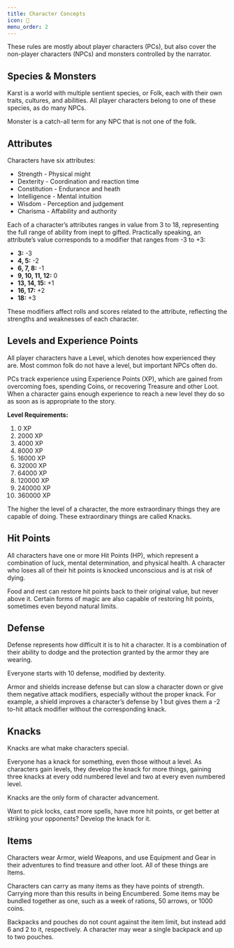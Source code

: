 ```yaml
---
title: Character Concepts
icon: 🧮
menu_order: 2
---
```


These rules are mostly about player characters (PCs), but also cover the non-player characters (NPCs) and monsters controlled by the narrator.

## Species & Monsters

Karst is a world with multiple sentient species, or Folk, each with their own traits, cultures, and abilities. All player characters belong to one of these species, as do many NPCs.

Monster is a catch-all term for any NPC that is not one of the folk.

## Attributes

Characters have six attributes:

- Strength - Physical might
- Dexterity - Coordination and reaction time
- Constitution - Endurance and heath
- Intelligence - Mental intuition
- Wisdom - Perception and judgement
- Charisma - Affability and authority

Each of a character’s attributes ranges in value from 3 to 18, representing the full range of ability from inept to gifted. Practically speaking, an attribute’s value corresponds to a modifier that ranges from -3 to +3:

- **3:** -3
- **4, 5:** -2
- **6, 7, 8:** -1
- **9, 10, 11, 12:** 0
- **13, 14, 15:** +1
- **16, 17:** +2
- **18:** +3

These modifiers affect rolls and scores related to the attribute, reflecting the strengths and weaknesses of each character.

## Levels and Experience Points

All player characters have a Level, which denotes how experienced they are. Most common folk do not have a level, but important NPCs often do.

PCs track experience using Experience Points (XP), which are gained from overcoming foes, spending Coins, or recovering Treasure and other Loot. When a character gains enough experience to reach a new level they do so as soon as is appropriate to the story.

**Level Requirements:**

1. 0 XP
2. 2000 XP
3. 4000 XP
4. 8000 XP
5. 16000 XP
6. 32000 XP
7. 64000 XP
8. 120000 XP
9. 240000 XP
10. 360000 XP

The higher the level of a character, the more extraordinary things they are capable of doing. These extraordinary things are called Knacks.

## Hit Points

All characters have one or more Hit Points (HP), which represent a combination of luck, mental determination, and physical health. A character who loses all of their hit points is knocked unconscious and is at risk of dying.

Food and rest can restore hit points back to their original value, but never above it. Certain forms of magic are also capable of restoring hit points, sometimes even beyond natural limits.

## Defense

Defense represents how difficult it is to hit a character. It is a combination of their ability to dodge and the protection granted by the armor they are wearing.

Everyone starts with 10 defense, modified by dexterity.

Armor and shields increase defense but can slow a character down or give them negative attack modifiers, especially without the proper knack. For example, a shield improves a character’s defense by 1 but gives them a -2 to-hit attack modifier without the corresponding knack.

## Knacks

Knacks are what make characters special.

Everyone has a knack for something, even those without a level. As characters gain levels, they develop the knack for more things, gaining three knacks at every odd numbered level and two at every even numbered level.

Knacks are the only form of character advancement.

Want to pick locks, cast more spells, have more hit points, or get better at striking your opponents? Develop the knack for it.

## Items

Characters wear Armor, wield Weapons, and use Equipment and Gear in their adventures to find treasure and other loot. All of these things are Items.

Characters can carry as many items as they have points of strength. Carrying more than this results in being Encumbered. Some items may be bundled together as one, such as a week of rations, 50 arrows, or 1000 coins.

Backpacks and pouches do not count against the item limit, but instead add 6 and 2 to it, respectively. A character may wear a single backpack and up to two pouches.
